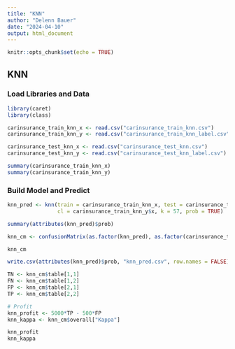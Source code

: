 ---
title: "KNN"
author: "Delenn Bauer"
date: "2024-04-10"
output: html_document
---

```{r setup, include=FALSE}
knitr::opts_chunk$set(echo = TRUE)
```

## KNN

### Load Libraries and Data
```{r}
library(caret)
library(class)

carinsurance_train_knn_x <- read.csv("carinsurance_train_knn.csv")
carinsurance_train_knn_y <- read.csv("carinsurance_train_knn_label.csv")

carinsurance_test_knn_x <- read.csv("carinsurance_test_knn.csv")
carinsurance_test_knn_y <- read.csv("carinsurance_test_knn_label.csv")

summary(carinsurance_train_knn_x)
summary(carinsurance_train_knn_y)

```
### Build Model and Predict
```{r, cache = TRUE}
knn_pred <- knn(train = carinsurance_train_knn_x, test = carinsurance_test_knn_x, 
                cl = carinsurance_train_knn_y$x, k = 57, prob = TRUE)

summary(attributes(knn_pred)$prob)
```

```{r, cache=TRUE}
knn_cm <- confusionMatrix(as.factor(knn_pred), as.factor(carinsurance_test_knn_y$x), positive = "1")

knn_cm

write.csv(attributes(knn_pred)$prob, "knn_pred.csv", row.names = FALSE)
```

```{r, cache=TRUE}
TN <- knn_cm$table[1,1]
FN <- knn_cm$table[1,2]
FP <- knn_cm$table[2,1]
TP <- knn_cm$table[2,2]

# Profit
knn_profit <- 5000*TP - 500*FP
knn_kappa <- knn_cm$overall["Kappa"]

knn_profit
knn_kappa
```